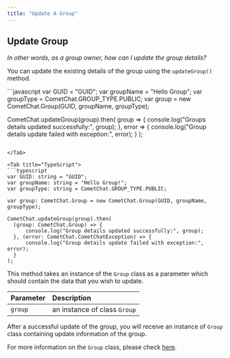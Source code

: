 ```yaml
---
title: "Update A Group"
---
```




## Update Group

*In other words, as a group owner, how can I update the group details?*

You can update the existing details of the group using the `updateGroup()` method.

<Tabs>
<Tab title="Update Group">
```javascript
var GUID = "GUID";
var groupName = "Hello Group";
var groupType = CometChat.GROUP_TYPE.PUBLIC;
var group = new CometChat.Group(GUID, groupName, groupType);

CometChat.updateGroup(group).then(
group => {
  console.log("Groups details updated successfully:", group);
}, error => {
  console.log("Group details update failed with exception:", error);
}
);
```

</Tab>

<Tab title="TypeScript">
```typescript
var GUID: string = "GUID";
var groupName: string = "Hello Group!";
var groupType: string = CometChat.GROUP_TYPE.PUBLIC;

var group: CometChat.Group = new CometChat.Group(GUID, groupName, groupType);

CometChat.updateGroup(group).then(
  (group: CometChat.Group) => {
      console.log("Group details updated successfully:", group);
  }, (error: CometChat.CometChatException) => {
      console.log("Group details update failed with exception:", error);
  }
);
```

</Tab>

</Tabs>

This method takes an instance of the `Group` class as a parameter which should contain the data that you wish to update.

| Parameter | Description                  |
| :--------- | :---------------------------- |
| `group`   | an instance of class `Group` |

After a successful update of the group, you will receive an instance of `Group` class containing update information of the group.

For more information on the `Group` class, please check [here](/sdk/ionic/create-group#group-class).
